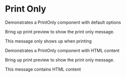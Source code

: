 

<Meta title="Dev Utilities/Print Only" component={PrintOnly}/>

# Print Only

Demonstrates a PrintOnly component with default options

<Preview>
  <Story name="default">
    <div>
      <p>Bring up print preview to show the print only message.</p>
      <PrintOnly>This message only shows up when printing</PrintOnly>
    </div>    
  </Story>
</Preview>

Demonstrates a PrintOnly component with HTML content

<Preview>
  <Story name="with HTML content">
    <div>
      <p>Bring up print preview to show the print only message.</p>
      <PrintOnly>
        <div>
          This message contains <span style={{ color: 'red' }}>HTML content</span>
        </div>
      </PrintOnly>
    </div>    
  </Story>
</Preview>